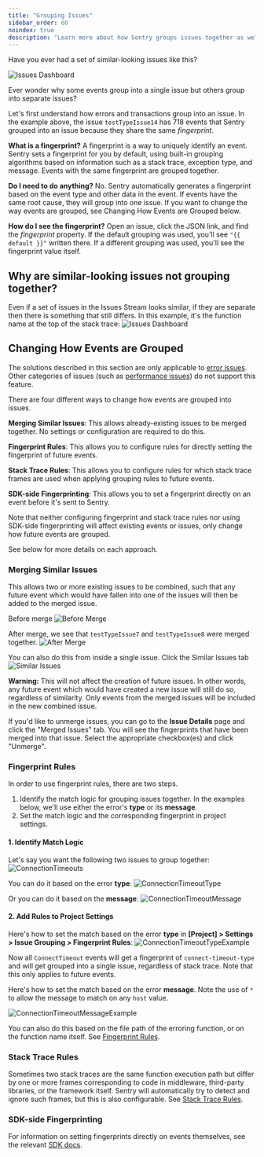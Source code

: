 ```yaml
---
title: "Grouping Issues"
sidebar_order: 60
noindex: true
description: "Learn more about how Sentry groups issues together as well as different approaches for updating how events group into issues."
---
```


Have you ever had a set of similar-looking issues like this?

![Issues Dashboard](/product/issues/grouping-and-fingerprints/issues-dashboard.png)

Ever wonder why some events group into a single issue but others group into separate issues?

Let's first understand how errors and transactions group into an issue. In the example above, the issue `testTypeIssue14` has 718 events that Sentry grouped into an issue because they share the same _fingerprint_.

**What is a fingerprint?**
A fingerprint is a way to uniquely identify an event. Sentry sets a fingerprint for you by default, using built-in grouping algorithms based on information such as a stack trace, exception type, and message. Events with the same fingerprint are grouped together.

**Do I need to do anything?** No. Sentry automatically generates a fingerprint based on the event type and other data in the event. If events have the same root cause, they will group into one issue. If you want to change the way events are grouped, see Changing How Events are Grouped below.

**How do I see the fingerprint?** Open an issue, click the JSON link, and find the _fingerprint_ property. If the default grouping was used, you'll see `"{{ default }}"` written there. If a different grouping was used, you'll see the fingerprint value itself.

## Why are similar-looking issues not grouping together?

Even if a set of issues in the Issues Stream looks similar, if they are separate then there is something that still differs. In this example, it's the function name at the top of the stack trace:
![Issues Dashboard](/product/issues/grouping-and-fingerprints/issue-stacktraces-comparison.png)

## Changing How Events are Grouped

<Note>

The solutions described in this section are only applicable to [error issues](/product/issues/issue-details/error-issues/). Other categories of issues (such as [performance issues](/product/issues/issue-details/performance-issues/)) do not support this feature.

</Note>

There are four different ways to change how events are grouped into issues.

**Merging Similar Issues**: This allows already-existing issues to be merged together. No settings or configuration are required to do this.

**Fingerprint Rules**: This allows you to configure rules for directly setting the fingerprint of future events.

**Stack Trace Rules**: This allows you to configure rules for which stack trace frames are used when applying grouping rules to future events.

**SDK-side Fingerprinting**: This allows you to set a fingerprint directly on an event before it's sent to Sentry.

Note that neither configuring fingerprint and stack trace rules nor using SDK-side fingerprinting will affect existing events or issues, only change how future events are grouped.

See below for more details on each approach.

### Merging Similar Issues

This allows two or more existing issues to be combined, such that any future event which would have fallen into one of the issues will then be added to the merged issue.

Before merge
![Before Merge](/product/issues/grouping-and-fingerprints/before-merge-1.png)

After merge, we see that `testTypeIssue7` and `testTypeIssue8` were merged together.
![After Merge](/product/issues/grouping-and-fingerprints/after-merge-1.png)

You can also do this from inside a single issue. Click the Similar Issues tab
![Similar Issues](/product/issues/grouping-and-fingerprints/similar-issues-1.png)

**Warning:** This will not affect the creation of future issues. In other words, any future event which would have created a new issue will still do so, regardless of similarity. Only events from the merged issues will be included in the new combined issue.

If you'd like to unmerge issues, you can go to the **Issue Details** page and click the "Merged Issues" tab. You will see the fingerprints that have been merged into that issue. Select the appropriate checkbox(es) and click "Unmerge".

### Fingerprint Rules

In order to use fingerprint rules, there are two steps.

1. Identify the match logic for grouping issues together. In the examples below, we'll use either the error's **type** or its **message**.
2. Set the match logic and the corresponding fingerprint in project settings.

#### 1. Identify Match Logic

Let's say you want the following two issues to group together:
![ConnectionTimeouts](/product/issues/grouping-and-fingerprints/connection-timeouts-2.png)

You can do it based on the error **type**:
![ConnectionTimeoutType](/product/issues/grouping-and-fingerprints/connection-timeout-type.png)

Or you can do it based on the **message**:
![ConnectionTimeoutMessage](/product/issues/grouping-and-fingerprints/connection-timeout-message.png)

#### 2. Add Rules to Project Settings

Here's how to set the match based on the error **type** in **[Project] > Settings > Issue Grouping > Fingerprint Rules**:
![ConnectionTimeoutTypeExample](/product/issues/grouping-and-fingerprints/connection-timeout-type-example.png)

Now all `ConnectTimeout` events will get a fingerprint of `connect-timeout-type` and will get grouped into a single issue, regardless of stack trace. Note that this only applies to future events.

Here's how to set the match based on the error **message**. Note the use of `*` to allow the message to match on any `host` value.

![ConnectionTimeoutMessageExample](/product/issues/grouping-and-fingerprints/connection-timeout-message-example.png)

You can also do this based on the file path of the erroring function, or on the function name itself. See [Fingerprint Rules](/product/data-management-settings/event-grouping/fingerprint-rules/).

### Stack Trace Rules

Sometimes two stack traces are the same function execution path but differ by one or more frames corresponding to code in middleware, third-party libraries, or the framework itself. Sentry will automatically try to detect and ignore such frames, but this is also configurable. See [Stack Trace Rules](/product/data-management-settings/event-grouping/stack-trace-rules/).

### SDK-side Fingerprinting

For information on setting fingerprints directly on events themselves, see the relevant [SDK docs](/platform-redirect/?next=/usage/sdk-fingerprinting/).
